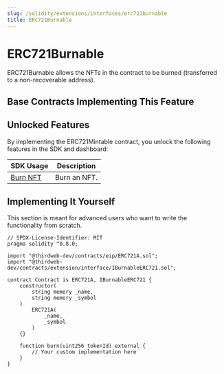 ```yaml
---
slug: /solidity/extensions/interfaces/erc721burnable
title: ERC721Burnable
---
```



# ERC721Burnable

ERC721Burnable allows the NFTs in the contract to be burned (transferred to a non-recoverable address).

<ViewContractCodeButton
  link="https://github.com/thirdweb-dev/contracts/blob/main/contracts/extension/interface/IBurnableERC721.sol"
  name="IBurnableERC721"
  isInterface
/>

## Base Contracts Implementing This Feature

<div className="row" style={{ marginBottom: 24 }}>
  <div className="col col--6" style={{ padding: 8 }}>
    <QuickstartCard
      name="ERC721 Base"
      link="/solidity/base-contracts/erc-721/erc721base"
      image="/assets/icons/general.png"
    />
  </div>
  <div className="col col--6" style={{ padding: 8 }}>
    <QuickstartCard
      name="ERC721 Signature Mint"
      link="/solidity/base-contracts/erc-721/erc721signaturemint"
      image="/assets/icons/general.png"
    />
  </div>
  <div className="col col--6" style={{ padding: 8 }}>
    <QuickstartCard
      name="ERC721 Lazy Mint"
      link="/solidity/base-contracts/erc-721/erc721lazymint"
      image="/assets/icons/general.png"
    />
  </div>
  <div className="col col--6" style={{ padding: 8 }}>
    <QuickstartCard
      name="ERC721 Delayed Reveal"
      link="/solidity/base-contracts/erc-721/erc721delayedreveal"
      image="/assets/icons/general.png"
    />
  </div>
  <div className="col col--6" style={{ padding: 8 }}>
    <QuickstartCard
      name="ERC721 Drop"
      link="/solidity/base-contracts/erc-721/erc721drop"
      image="/assets/icons/general.png"
    />
  </div>
</div>

## Unlocked Features

By implementing the ERC721Mintable contract, you unlock the following features in the SDK and dashboard:

| SDK Usage                                                            | Description  |
| -------------------------------------------------------------------- | ------------ |
| [Burn NFT](/sdk/interacting-with-contracts/erc721burnable#burn-nfts) | Burn an NFT. |

## Implementing It Yourself

This section is meant for advanced users who want to write the functionality from scratch.

```solidity
// SPDX-License-Identifier: MIT
pragma solidity ^0.8.0;

import "@thirdweb-dev/contracts/eip/ERC721A.sol";
import "@thirdweb-dev/contracts/extension/interface/IBurnableERC721.sol";

contract Contract is ERC721A, IBurnableERC721 {
    constructor(
        string memory _name,
        string memory _symbol
    )
        ERC721A(
            _name,
            _symbol
        )
    {}

    function burn(uint256 tokenId) external {
        // Your custom implementation here
    }
}
```
